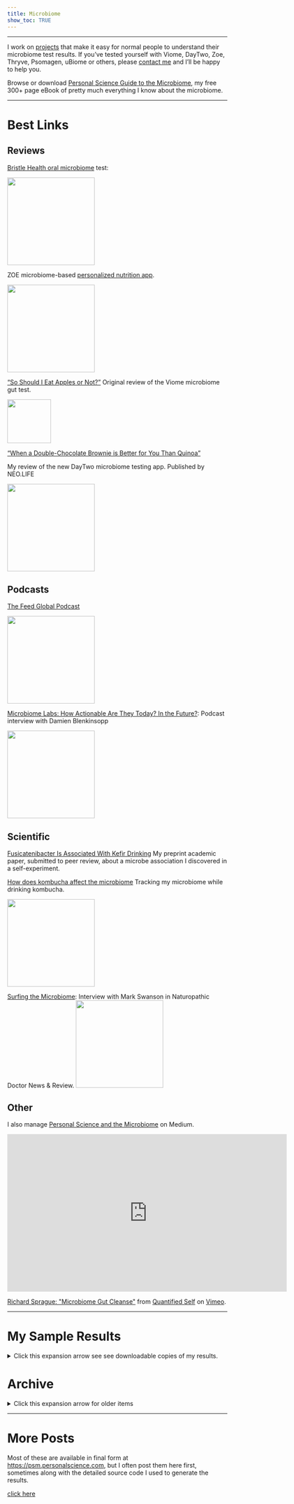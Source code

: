 ```yaml
---
title: Microbiome
show_toc: TRUE
---
```


------------------------------------------------------------------------

I work on [projects](https://personalscience.com) that make it easy for normal people to understand their microbiome test results. If you've tested yourself with Viome, DayTwo, Zoe, Thryve, Psomagen, uBiome or others, please [contact me](mailto:richardsprague+microbe@gmail.com) and I'll be happy to help you.

Browse or download [Personal Science Guide to the Microbiome](https://psm.personalscience.com/), my free 300+ page eBook of pretty much everything I know about the microbiome.

------------------------------------------------------------------------

# Best Links

## Reviews

[Bristle Health oral microbiome](https://neo.life/2022/09/its-now-possible-to-track-your-oral-microbiome/) test:

<a href = "https://neo.life/2022/09/its-now-possible-to-track-your-oral-microbiome/"> <img src="https://images.weserv.nl/?url=images.weserv.nl/?url=neo.life/wp-content/uploads/2022/09/oral-microbiome-health-tracking-quantitative-self.jpg&maxage=31d&output=webp&il&w=1390&q=86&output=webp&q=90&w=1390" float="left" width="200" /> </a>


ZOE microbiome-based [personalized nutrition app](https://neo.life/2020/10/let-your-gut-be-your-guide/). 

<a href = "https://neo.life/2020/10/let-your-gut-be-your-guide/"> <img src="https://neo.life/wp-content/uploads/2020/10/michael-hoeweler-neo-life-zoe-large-scaled.jpg" float="left" width="200"/> </a>

["So Should I Eat Apples or Not?"](https://medium.com/neodotlife/review-of-viome-f024423a3d3a)
Original review of the Viome microbiome gut test.

 <a href = "https://medium.com/neodotlife/review-of-viome-f024423a3d3a)"> <img src="https://cdn-images-1.medium.com/max/600/1*G_-gVv5PAU91ew2Aeg61Tg.jpeg" float="left" width="100"/> </a>

["When a Double-Chocolate Brownie is Better for You Than Quinoa"](https://medium.com/neodotlife/review-of-daytwo-microbiome-test-deacd5464cd5) 

My review of the new DayTwo microbiome testing app. Published by NEO.LIFE

<a href = "https://medium.com/neodotlife/review-of-daytwo-microbiome-test-deacd5464cd5"> <img src="https://cdn-images-1.medium.com/max/2000/1*D-itiGNZYQ4qhe7oElO78w.jpeg" float="left" width="200"/> </a>



## Podcasts

[The Feed Global Podcast](https://anchor.fm/thefeedglobal/episodes/004--Personalized-nutrition-and-the-gut-microbiome-with-Richard-Sprague-eftm8b) 


<a href = "https://anchor.fm/thefeedglobal/episodes/004--Personalized-nutrition-and-the-gut-microbiome-with-Richard-Sprague-eftm8b"> <img src="https://s3-us-west-2.amazonaws.com/anchor-generated-image-bank/production/podcast_uploaded_nologo400/854498/854498-1589342429393-e741a03f1071b.jpg" float="left" width="200"/> </a>


[Microbiome Labs: How Actionable Are They Today? In the Future?](https://thequantifiedbody.net/microbiome-labs-richard-sprague/): Podcast interview with Damien Blenkinsopp


<a href = "https://thequantifiedbody.net/microbiome-labs-richard-sprague/"> <img src="https://thequantifiedbody.net/wp-content/uploads/2018/03/Episode-Header-Template-ep51-1-1024x300.png" float="left" width="200"/> </a>




## Scientific

[Fusicatenibacter Is Associated With Kefir Drinking](https://www.biorxiv.org/content/early/2017/11/15/218313) My preprint academic paper, submitted to peer review, about a microbe association I discovered in a self-experiment.

[How does kombucha affect the microbiome](https://github.com/richardsprague/kombucha) Tracking my microbiome while drinking kombucha.

<a href = "https://github.com/richardsprague/kombucha"> <img src="https://raw.githubusercontent.com/richardsprague/kombucha/master/kombuchaBarChart.jpg" width="200"/> </a>


[Surfing the Microbiome](https://ndnr.com/naturopathic-news/surfing-the-microbiome-interview-with-richard-sprague/): Interview with Mark Swanson in Naturopathic Doctor News & Review. <a href = "https://ndnr.com/naturopathic-news/surfing-the-microbiome-interview-with-richard-sprague/"> <img src="https://ndnr.com/wp-content/uploads/2015/07/Unknown-e1441145316861.png" float="left" width="200"/> </a>

## Other


I also manage [Personal Science and the Microbiome](https://medium.com/microbiome) on Medium.



<iframe src="https://player.vimeo.com/video/164766486?title=0&byline=0&portrait=0" width="640" height="360" frameborder="0" webkitallowfullscreen mozallowfullscreen allowfullscreen>

</iframe>

<p><a href="https://vimeo.com/164766486">Richard Sprague: &quot;Microbiome Gut Cleanse&quot;</a> from <a href="https://vimeo.com/qslabs">Quantified Self</a> on <a href="https://vimeo.com">Vimeo</a>.</p>



------------------------------------------------------------------------

# My Sample Results

<details>
<summary>Click this expansion arrow see see downloadable copies of my results.
</summary>
<div>

Reports I received from common microbiome providers. Study these if you're curious what results will look like, or if you'd like to compare yours to mine.

**Bristle** Oral Microbiome results

[Examples](https://github.com/personalscience/bristlehealth) of my analysis.

[My reports](https://github.com/personalscience/bristlehealth/tree/main/data)

**Zoe** New app from [https://joinzoe.com/](https://joinzoe.com/)

* [Zoe Insights 2](https://richardsprague.com/docs/microbiome/Zoe%2020210406%20Insights.pdf)
* [Zoe Insights](https://richardsprague.com/docs/microbiome/Zoe%2020200806%20Insights.pdf)
* [Zoe recommended 4-week plan](https://richardsprague.com/docs/microbiome/Zoe%2020200806%20Plan.pdf)

**Microba** Australia-based, now available for clinicians in the US

* [Microba Jan 2020](https://richardsprague.com/docs/microbiome/Richard-Sprague-Microba-2020-Jan-BBD4034-Report-Update.pdf) *Report updated Sep 2020. ([original](https://richardsprague.com/docs/Richard-Sprague-Microba-2020-Jan-BBD4034-Report.pdf))

**[Elsavie](https://www.elsavie.com/)** Center of Food and Fermentation Technologies (TFTAK) of Estonia

* [Elsavie July 2020](http://richardsprague.com/docs/microbiome/tftak-elsavie-2020-07-14-15076991.pdf)

**Psomagen GutBiome+** WGS microbiome report from a US-based lab using the Microba engine.

* [Psomagen GutBiome+ May 2020](https://RichardSprague.com/docs/microbiome/Richard-Sprague-Psomagen-GutBiomePlus-2020-05-21.pdf)

[DayTwo](https://richardsprague.com/docs/DayTwo-user-6019-mb-report.pdf)

## Viome{#sec-Viome-results}
[Viome](https://richardsprague.com/tags/viome/):

* [Viome Recommendations Oct 2022](https://richardsprague.com/docs/microbiome/ViomeRecommendations_2022-09-27.pdf)
* [Viome Results Oct 2022](https://richardsprague.com/docs/microbiome/ViomeGutIntelligenceResults_2022-09-27.pdf)


* [Viome Recommendations May 2020](https://richardsprague.com/docs/microbiome/ViomeGutIntelligenceRecommendations2020.pdf)
* [Viome Results May 2020](https://richardsprague.com/docs/microbiome/ViomeGutIntelligenceResults2020.pdf)

* [Viome Recommendations Sep 2019](https://richardsprague.com/docs/Viome2019recommendations.pdf)

* [Viome Recommendations May 2020](https://RichardSprague.com/docs/microbiome/ViomeGutIntelligenceRecommendations2020.pdf)


</div>
</details>

# Archive

<details>
<summary>Click this expansion arrow for older items
</summary>
<div>

[uBiome official Python Utilities](https://github.com/ubiome-opensource/microbiome-tools/blob/master/docs/howto/analyze_your_ubiome_results_in_python.md) Open source Python module for analyzing your uBiome results. 

[How to interpret your uBiome results](http://radar.oreilly.com/2015/07/announcing-biocoder-issue-8.html): My article in O'Reilly's BioCoder.

<a href = "http://radar.oreilly.com/2015/07/announcing-biocoder-issue-8.html">
<img src="/microbiome/biocoder18Cover.gif" width="100"/>
</a>


</div>
</details>

------------------------------------------------------------------------

# More Posts

Most of these are available in final form at <https://psm.personalscience.com>, but I often post them here first, sometimes along with the detailed source code I used to generate the results.

[click here](https://richardsprague.com/tags/microbiome/)


<!--
<details>
<summary>**Posts to the uBiome blog**</summary>
No longer available: stay tuned

<div>
[Experimenting with a gut cleanse](http://www.ubiomeblog.com/experimenting-with-a-gut-cleanse-by-richard-sprague/): before/during/after results from a one-month experiment.

[Hacking my sleep with uBiome](http://www.ubiomeblog.com/hacking-sleep/) and [an update](http://www.ubiomeblog.com/my-ubiome-sleep-hacking-update/).

<p><a href="http://www.ubiomeblog.com/looking-mouth-microbiome/">Looking into my mouth microbiome</a>: testing myself at the dentist.</p>

<p><a href="http://www.ubiomeblog.com/one-week-change-in-my-microbiome/">One week change in my microbiome</a>: a before/after test with detailed food tracking.</p>

<p><a href="http://www.ubiomeblog.com/my-microbiome-in-the-jungle/">My microbiome in the jungle</a>: how my gut biome changed during a trip to Central America.</p>
</div>
</details>
<details>
<summary><b>Technical uBiome posts</b></summary>
<div>

<p><a href="http://www.ubiomeblog.com/what-do-i-do-with-my-raw-data/">What do I do with my raw data?</a></p>

<p><a href="http://www.ubiomeblog.com/invitation-to-join-the-ubiome-github-repository/">Invitation to the uBiome open source repository</a></p>

<p><a href="http://www.ubiomeblog.com/all-my-ubiome-results-in-a-single-table/">How to make a single table of your uBiome results</a></p>



<p><a href="http://blog.richardsprague.com/2015/01/how-to-analyze-ubiome-sample-in-excel.html">How to analyze a uBiome sample in Excel</a></p>


</div>
</details>

-->
